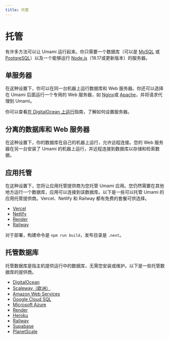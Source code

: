 ```yaml
---
title: 托管
---
```


# 托管

有许多方法可以让 Umami 运行起来。你只需要一个数据库（可以是 [MySQL](https://www.mysql.com/) 或 [PostgreSQL](https://www.postgresql.org/)）以及一个能够运行 [Node.js](https://nodejs.org/)（18.17或更新版本）的服务器。

## 单服务器

在这种设置下，你可以在同一台机器上运行数据库和 Web 服务器。你还可以选择在 Umami 后面运行一个专用的 Web 服务器，如 [Nginx](https://www.nginx.com/)或 [Apache](https://httpd.apache.org/)，并将请求代理到 Umami。

你可以查看[在 DigitalOcean 上运行](/docs/running-on-digitalocean)指南，了解如何设置服务器。

## 分离的数据库和 Web 服务器

在这种设置下，你的数据库在自己的机器上运行，允许远程连接。您的 Web 服务器在另一台安装了 Umami 的机器上运行，并远程连接到数据库以存储和检索数据。

## 应用托管

在这种设置下，您将让应用托管提供商为您托管 Umami 应用。您仍然需要在其他地方运行一个数据库，应用可以连接到该数据库。以下是一些可以托管 Umami 的应用托管提供商。Vercel、Netlify 和 Railway 都有免费的套餐可供选择。

- [Vercel](https://vercel.com/)
- [Netlify](https://www.netlify.com/)
- [Render](https://render.com/)
- [Railway](https://railway.app/)

对于部署，构建命令是 `npm run build`，发布目录是 `.next`。

## 托管数据库

托管数据库是指主机提供运行中的数据库，无需您安装或维护。以下是一些托管数据库的提供商。

- [DigitalOcean](https://www.digitalocean.com/products/managed-databases/)
- [Scaleway（欧洲）](https://www.scaleway.com/en/database/)
- [Amazon Web Services](https://aws.amazon.com/products/databases/)
- [Google Cloud SQL](https://cloud.google.com/sql/)
- [Microsoft Azure](https://azure.microsoft.com/en-us/services/#databases)
- [Render](https://render.com/pricing#databases)
- [Heroku](https://www.heroku.com/postgres)
- [Railway](https://docs.railway.app/databases/postgresql/)
- [Supabase](https://supabase.com/database)
- [PlanetScale](https://planetscale.com/)
